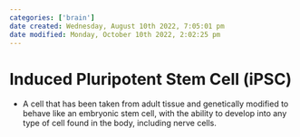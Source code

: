 ```yaml
---
categories: ['brain']
date created: Wednesday, August 10th 2022, 7:05:01 pm
date modified: Monday, October 10th 2022, 2:02:25 pm
---
```


# Induced Pluripotent Stem Cell (iPSC)
- A cell that has been taken from adult tissue and genetically modified to behave like an embryonic stem cell, with the ability to develop into any type of cell found in the body, including nerve cells.



